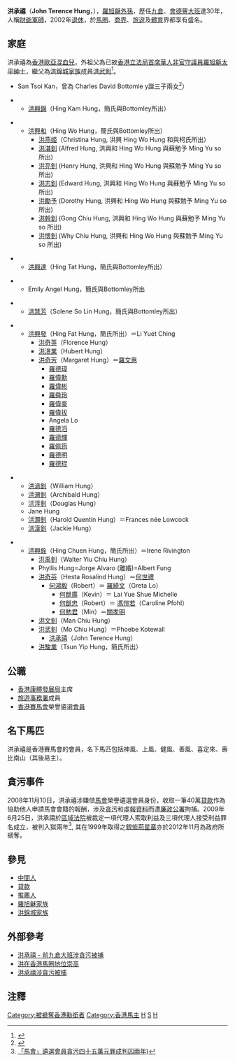 '''洪承禧'''（'''John Terence Hung'''，{{bd|1938年||||}}），[[羅旭龢|羅旭龢]][[外孫|外孫]]，歷任[[九倉|九倉]]、[[會德豐|會德豐]][[大班|大班]]達30年，人稱[[財神|財爺]][[諸葛亮|軍師]]，2002年[[退休|退休]]，於[[馬圈|馬圈]]、[[商界|商界]]、[[旅遊|旅遊]]及[[體育|體育]]界都享有盛名。

==家庭==
洪承禧為[[香港歐亞混血兒|香港歐亞混血兒]]，外祖父為已故[[香港立法局|香港立法局]][[首席華人非官守議員|首席華人非官守議員]][[羅旭龢|羅旭龢]][[太平紳士|太平紳士]]，繼父為[[洪錦城家族|洪錦城家族]]成員[[洪武釗|洪武釗]]<ref name=wheel>{{cite news|url=http://forum.hkej.com/node/74826|title=獄中貴族 洪承禧|publisher=[[信報財經新聞|信報財經新聞]]|accessdate=2015-05-05|archive-date=2017-07-15|archive-url=https://web.archive.org/web/20170715121624/http://forum.hkej.com/node/74826|dead-url=no}}</ref>。

* San Tsoi Kan，曾為 Charles David Bottomle y誕三子兩女<ref name=bott>{{cite web|url=https://www.geni.com/people/Charles-David-Bottomley/6000000013497883144|title=C D Bottomley|publisher=Geni|accessdate=2020-02-19|archive-date=2020-02-22|archive-url=https://web.archive.org/web/20200222091656/https://www.geni.com/people/Charles-David-Bottomley/6000000013497883144|dead-url=no}}</ref>）

**[[洪興錦|洪興錦]]（Hing Kam Hung，簡氏與Bottomley所出）

**[[洪興和|洪興和]]（Hing Wo Hung，簡氏與Bottomley所出）
***[[洪燕姬|洪燕姬]]（Christina Hung, 洪興 Hing Wo Hung 和與柯氏所出）
***[[洪湛釗|洪湛釗]] (Alfred Hung, 洪興和 Hing Wo Hung 與蘇勉予 Ming Yu so 所出)
***[[洪亮釗|洪亮釗]] (Henry Hung, 洪興和 Hing Wo Hung 與蘇勉予 Ming Yu so 所出)
***[[洪志釗|洪志釗]] (Edward Hung, 洪興和 Hing Wo Hung 與蘇勉予 Ming Yu so 所出)
***[[洪勵予|洪勵予]] (Dorothy Hung, 洪興和 Hing Wo Hung 與蘇勉予 Ming Yu so 所出)
***[[洪幹釗|洪幹釗]] (Gong Chiu Hung, 洪興和 Hing Wo Hung 與蘇勉予 Ming Yu so 所出)
***[[洪懷釗|洪懷釗]] (Why Chiu Hung, 洪興和 Hing Wo Hung 與蘇勉予 Ming Yu so 所出)

**[[洪興達|洪興達]]（Hing Tat Hung，簡氏與Bottomley所出）

**Emily Angel Hung，簡氏與Bottomley所出

**[[洪慧芳|洪慧芳]]（Solene So Lin Hung，簡氏與Bottomley所出）

**[[洪興發|洪興發]]（Hing Fat Hung，簡氏所出）＝Li Yuet Ching
***[[洪奇英|洪奇英]]（Florence Hung）
***[[洪澋業|洪澋業]]（Hubert Hung）
***[[洪奇芳|洪奇芳]]（Margaret Hung）＝[[羅文惠|羅文惠]]
****[[羅德璋|羅德璋]]
****[[羅偉勳|羅偉勳]]
****[[羅偉彬|羅偉彬]]
****[[羅舜玲|羅舜玲]]
****[[羅偉豪|羅偉豪]]
****[[羅偉拔|羅偉拔]]
****Angela Lo
****[[羅德滔|羅德滔]]
****[[羅德輝|羅德輝]]
****[[羅佩筠|羅佩筠]]
****[[羅德明|羅德明]]
****[[羅德琨|羅德琨]]

***[[洪渦釗|洪渦釗]]（William Hung）
***[[洪渭釗|洪渭釗]]（Archibald Hung）
***[[洪淳釗|洪淳釗]]（Douglas Hung）
***Jane Hung
***[[洪灝釗|洪灝釗]]（Harold Quentin Hung）＝Frances née Lowcock
***[[洪漢釗|洪漢釗]]（Jackie Hung）

**[[洪興銓|洪興銓]]（Hing Chuen Hung，簡氏所出）＝Irene Rivington
***[[洪禹釗|洪禹釗]]（Walter Yiu Chiu Hung）
***Phyllis Hung=Jorge Alvaro (離婚)=Albert Fung
***[[洪奇芬|洪奇芬]]（Hesta Rosalind Hung）＝[[何世禮|何世禮]]
****[[何鴻毅|何鴻毅]]（Robert）＝ [[羅綺文|羅綺文]]（Greta Lo）
*****[[何猷廣|何猷廣]]（Kevin）＝ Lai Yue Shue Michelle
*****[[何猷忠|何猷忠]]（Robert）＝ [[馮愷若|馮愷若]]（Caroline Pfohl）
*****[[何勉君|何勉君]]（Min）＝[[關孝明|關孝明]]
***[[洪文釗|洪文釗]]（Man Chiu Hung）
***[[洪武釗|洪武釗]]（Mo Chiu Hung）＝Phoebe Kotewall
****[[洪承禧|洪承禧]]（John Terence Hung）
***[[洪駿業|洪駿業]]（Tsun Yip Hung，簡氏所出）

==公職==
*[[香港康體發展局|香港康體發展局]]主席
*[[旅遊事務署|旅遊事務署]]成員
*[[香港賽馬會|香港賽馬會]]榮譽遴選[[會員|會員]]

==名下馬匹==
洪承禧是香港賽馬會的會員，名下馬匹包括神風、上風、健風、善風、喜定來、壽比南山（其後易主）。

==貪污事件==

2008年11月10日，洪承禧涉嫌借[[香港賽馬會|馬會]]榮譽遴選會員身份，收取一筆40萬[[貸款|貸款]]作為協助他人申請馬會會籍的報酬，涉及[[貪污|貪污]]和[[虛報資料|虛報資料]]而遭[[廉政公署_(香港)|廉政公署]]拘捕。2009年6月25日，洪承禧於[[香港區域法院|區域法院]]被裁定一項代理人索取利益及三項代理人接受利益罪名成立，被判入獄兩年<ref>[http://www.icac.org.hk/tc/news_and_events/pr2/index_uid_793.html 「馬會」遴選會員貪污四十五萬元罪成判囚兩年])</ref>, 其在1999年取得之[[銀紫荊星章|銀紫荊星章]]亦於2012年11月為政府所禠奪。

==參見==
*[[中間人|中間人]]
*[[貸款|貸款]]
*[[推薦人|推薦人]]
*[[羅旭龢家族|羅旭龢家族]]
*[[洪錦城家族|洪錦城家族]]

==外部參考==
*[http://hk.news.yahoo.com/event/fc/20081111/hkhungsh.html 洪承禧 - 前九倉大班涉貪污被捕]
*[http://hk.news.yahoo.com/article/081110/3/966m.html 洪在香港馬圈地位崇高]
*[http://hk.news.yahoo.com/article/081110/3/966l.html 洪承禧涉貪污被捕]

==注釋==
{{reflist}}

[[Category:被褫奪香港勳銜者|Category:被褫奪香港勳銜者]]
[[Category:香港馬主|Category:香港馬主]]
[[Category:拔萃男書院校友|H]]
[[Category:洪姓|S]]
[[Category:香港罪犯|H]]